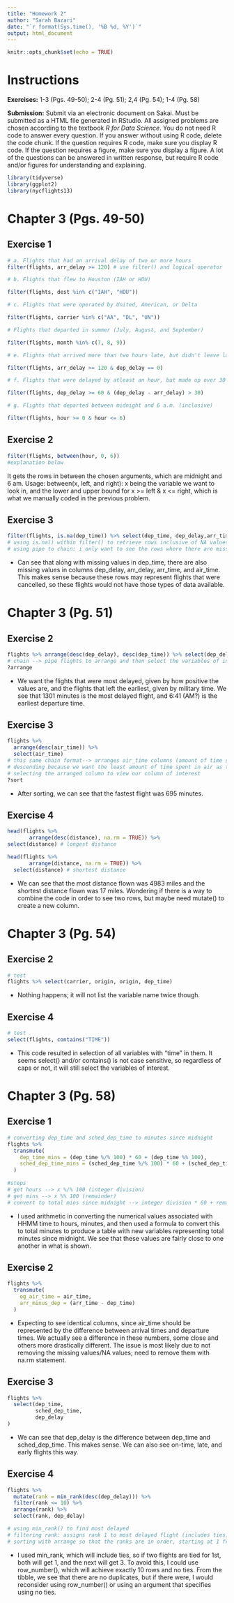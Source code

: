 ```yaml
---
title: "Homework 2"
author: "Sarah Bazari"
date: "`r format(Sys.time(), '%B %d, %Y')`"
output: html_document
---
```


```r
knitr::opts_chunk$set(echo = TRUE)
```

# Instructions

**Exercises:**  1-3 (Pgs. 49-50); 2-4 (Pg. 51); 2,4 (Pg. 54); 1-4 (Pg. 58)

**Submission:** Submit via an electronic document on Sakai. Must be submitted as a HTML file generated in RStudio. All assigned problems are chosen according to the textbook *R for Data Science*. You do not need R code to answer every question. If you answer without using R code, delete the code chunk. If the question requires R code, make sure you display R code. If the question requires a figure, make sure you display a figure. A lot of the questions can be answered in written response, but require R code and/or figures for understanding and explaining. 

```r
library(tidyverse)
library(ggplot2)
library(nycflights13)
```

# Chapter 3 (Pgs. 49-50)

##  Exercise 1
```r
# a. Flights that had an arrival delay of two or more hours
filter(flights, arr_delay >= 120) # use filter() and logical operator
```
```r
# b. Flights that flew to Houston (IAH or HOU)

filter(flights, dest %in% c("IAH", "HOU"))
```

```r
# c. Flights that were operated by United, American, or Delta

filter(flights, carrier %in% c("AA", "DL", "UN"))
```

```r
# Flights that departed in summer (July, August, and September)

filter(flights, month %in% c(7, 8, 9))
```

```r
# e. Flights that arrived more than two hours late, but didn't leave late

filter(flights, arr_delay >= 120 & dep_delay == 0)
```
```r
# f. Flights that were delayed by atleast an hour, but made up over 30 minutes in flight

filter(flights, dep_delay >= 60 & (dep_delay - arr_delay) > 30)
```

```r
# g. Flights that departed between midnight and 6 a.m. (inclusive)

filter(flights, hour >= 0 & hour <= 6)
```

##  Exercise 2
```r
filter(flights, between(hour, 0, 6))
#explanation below
```
It gets the rows in between the chosen arguments, which are midnight and 6 am. Usage: between(x, left, and right): x being the variable we want to look in, and the lower and upper bound for x >= left & x <= right, which is what we manually coded in the previous problem.   

##  Exercise 3
```r
filter(flights, is.na(dep_time)) %>% select(dep_time, dep_delay,arr_time, arr_delay,air_time)
# using is.na() within filter() to retrieve rows inclusive of NA values
# using pipe to chain: i only want to see the rows where there are missing # values
```

* Can see that along with missing values in dep_time, there are also missing values in columns dep_delay, arr_delay, arr_time, and air_time. This makes sense because these rows may represent flights that were cancelled, so these flights would not have those types of data available. 

# Chapter 3 (Pg. 51)

##  Exercise 2
```r
flights %>% arrange(desc(dep_delay), desc(dep_time)) %>% select(dep_delay, dep_time)
# chain --> pipe flights to arrange and then select the variables of interest to display
?arrange
```

* We want the flights that were most delayed, given by how positive the values are, and the flights that left the earliest, given by military time. We see that 1301 minutes is the most delayed flight, and 6:41 (AM?) is the earliest departure time. 

##  Exercise 3
```r
flights %>% 
  arrange(desc(air_time)) %>% 
  select(air_time)
# this same chain format--> arranges air_time columns (amount of time spent in air, in minutes)
# descending because we want the least amount of time spent in air as this acts at the fastest flight
# selecting the arranged column to view our column of interest
?sort
```

* After sorting, we can see that the fastest flight was 695 minutes. 

##  Exercise 4
```r
head(flights %>% 
       arrange(desc(distance), na.rm = TRUE)) %>% 
select(distance) # longest distance

```

```r
head(flights %>% 
       arrange(distance, na.rm = TRUE)) %>%
  select(distance) # shortest distance
```

* We can see that the most distance flown was 4983 miles and the shortest distance flown was 17 miles. Wondering if there is a way to combine the code in order to see two rows, but maybe need mutate() to create a new column.

# Chapter 3 (Pg. 54)

##  Exercise 2
```r
# test
flights %>% select(carrier, origin, origin, dep_time)
```

* Nothing happens; it will not list the variable name twice though. 

##  Exercise 4
```r
# test
select(flights, contains("TIME"))
```

* This code resulted in selection of all variables with "time" in them. It seems select() and/or contains() is not case sensitive, so regardless of caps or not, it will still select the variables of interest. 

# Chapter 3 (Pg. 58)

##  Exercise 1
```r
# converting dep_time and sched_dep_time to minutes since midnight
flights %>%
  transmute(
    dep_time_mins = (dep_time %/% 100) * 60 + (dep_time %% 100),
    sched_dep_time_mins = (sched_dep_time %/% 100) * 60 + (sched_dep_time %% 100)
  )
  
#steps 
# get hours --> x %/% 100 (integer division)
# get mins --> x %% 100 (remainder)
# convert to total mins since midnight --> integer division * 60 + remainder
```

* I used arithmetic in converting the numerical values associated with HHMM time to hours, minutes, and then used a formula to convert this to total minutes to produce a table with new variables representing total minutes since midnight. We see that these values are fairly close to one another in what is shown.

##  Exercise 2
```r
flights %>%
  transmute(
    og_air_time = air_time,
    arr_minus_dep = (arr_time - dep_time)
  )
```

* Expecting to see identical columns, since air_time should be represented by the difference between arrival times and departure times. We actually see a difference in these numbers, some close and others more drastically different. The issue is most likely due to not removing the missing values/NA values; need to remove them with na.rm statement.

##  Exercise 3
```r
flights %>%
  select(dep_time,
         sched_dep_time,
         dep_delay
)
```

* We can see that dep_delay is the difference between dep_time and sched_dep_time. This makes sense. We can also see on-time, late, and early flights this way.

##  Exercise 4
```r
flights %>%
  mutate(rank = min_rank(desc(dep_delay))) %>%
  filter(rank <= 10) %>%
  arrange(rank) %>%
  select(rank, dep_delay)

# using min_rank() to find most delayed
# filtering rank: assigns rank 1 to most delayed flight (includes ties)
# sorting with arrange so that the ranks are in order, starting at 1 from the top
```

* I used min_rank, which will include ties, so if two flights are tied for 1st, both will get 1, and the next will get 3. To avoid this, I could use row_number(), which will achieve exactly 10 rows and no ties. From the tibble, we see that there are no duplicates, but if there were, I would reconsider using row_number() or using an argument that specifies using no ties.








